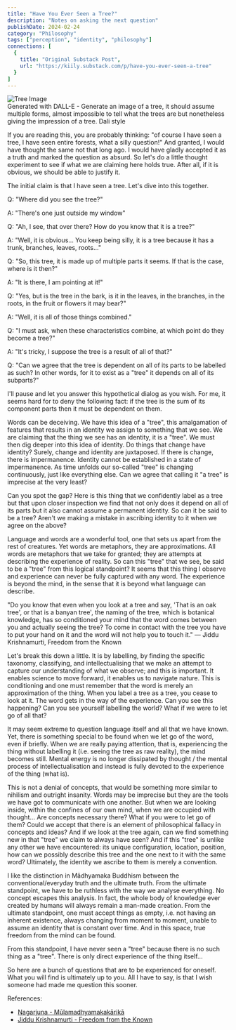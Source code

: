 ```yaml
---
title: "Have You Ever Seen a Tree?"
description: "Notes on asking the next question"
publishDate: 2024-02-24
category: "Philosophy"
tags: ["perception", "identity", "philosophy"]
connections: [
  {
    title: "Original Substack Post",
    url: "https://kiily.substack.com/p/have-you-ever-seen-a-tree"
  }
]
---
```



<div class={"flex flex-col items-center justify-center"}>
  <Image src={treeImage} alt="Tree Image" style="max-width: 80%; height: auto;" />
  <figcaption class="mt-2 text-center text-sm text-garden-secondary dark:text-garden-dark-secondary font-body">Generated with DALL-E - Generate an image of a tree, it should assume multiple forms, almost impossible to tell what the trees are but nonetheless giving the impression of a tree. Dali style</figcaption>
</div>



If you are reading this, you are probably thinking: "of course I have seen a tree, I have seen entire forests, what a silly question!" And granted, I would have thought the same not that long ago. I would have gladly accepted it as a truth and marked the question as absurd. So let's do a little thought experiment to see if what we are claiming here holds true. After all, if it is obvious, we should be able to justify it.

The initial claim is that I have seen a tree. Let's dive into this together.

Q: "Where did you see the tree?"

A: "There's one just outside my window"

Q: "Ah, I see, that over there? How do you know that it is a tree?"

A: "Well, it is obvious... You keep being silly, it is a tree because it has a trunk, branches, leaves, roots..."

Q: "So, this tree, it is made up of multiple parts it seems. If that is the case, where is it then?"

A: "It is there, I am pointing at it!"

Q: "Yes, but is the tree in the bark, is it in the leaves, in the branches, in the roots, in the fruit or flowers it may bear?"

A: "Well, it is all of those things combined."

Q: "I must ask, when these characteristics combine, at which point do they become a tree?"

A: "It's tricky, I suppose the tree is a result of all of that?"

Q: "Can we agree that the tree is dependent on all of its parts to be labelled as such? In other words, for it to exist as a "tree" it depends on all of its subparts?"

I'll pause and let you answer this hypothetical dialog as you wish. For me, it seems hard for to deny the following fact: if the tree is the sum of its component parts then it must be dependent on them.

Words can be deceiving. We have this idea of a "tree", this amalgamation of features that results in an identity we assign to something that we see. We are claiming that the thing we see has an identity, it is a "tree". We must then dig deeper into this idea of identity. Do things that change have identity? Surely, change and identity are juxtaposed. If there is change, there is impermanence. Identity cannot be established in a state of impermanence. As time unfolds our so-called "tree" is changing continuously, just like everything else. Can we agree that calling it "a tree" is imprecise at the very least?

Can you spot the gap? Here is this thing that we confidently label as a tree but that upon closer inspection we find that not only does it depend on all of its parts but it also cannot assume a permanent identity. So can it be said to be a tree? Aren't we making a mistake in ascribing identity to it when we agree on the above?

Language and words are a wonderful tool, one that sets us apart from the rest of creatures. Yet words are metaphors, they are approximations. All words are metaphors that we take for granted; they are attempts at describing the experience of reality. So can this "tree" that we see, be said to be a "tree" from this logical standpoint? It seems that this thing I observe and experience can never be fully captured with any word. The experience is beyond the mind, in the sense that it is beyond what language can describe.

"Do you know that even when you look at a tree and say, 'That is an oak tree', or that is a banyan tree', the naming of the tree, which is botanical knowledge, has so conditioned your mind that the word comes between you and actually seeing the tree? To come in contact with the tree you have to put your hand on it and the word will not help you to touch it." ― Jiddu Krishnamurti, Freedom from the Known

Let's break this down a little. It is by labelling, by finding the specific taxonomy, classifying, and intellectualising that we make an attempt to capture our understanding of what we observe; and this is important. It enables science to move forward, it enables us to navigate nature. This is conditioning and one must remember that the word is merely an approximation of the thing. When you label a tree as a tree, you cease to look at it. The word gets in the way of the experience. Can you see this happening? Can you see yourself labelling the world? What if we were to let go of all that?

It may seem extreme to question language itself and all that we have known. Yet, there is something special to be found when we let go of the word, even if briefly. When we are really paying attention, that is, experiencing the thing without labelling it (i.e. seeing the tree as raw reality), the mind becomes still. Mental energy is no longer dissipated by thought / the mental process of intellectualisation and instead is fully devoted to the experience of the thing (what is).

This is not a denial of concepts, that would be something more similar to nihilism and outright insanity. Words may be imprecise but they are the tools we have got to communicate with one another. But when we are looking inside, within the confines of our own mind, when we are occupied with thought... Are concepts necessary there? What if you were to let go of them? Could we accept that there is an element of philosophical fallacy in concepts and ideas? And if we look at the tree again, can we find something new in that "tree" we claim to always have seen? And if this "tree" is unlike any other we have encountered: its unique configuration, location, position, how can we possibly describe this tree and the one next to it with the same word? Ultimately, the identity we ascribe to them is merely a convention.

I like the distinction in Mādhyamaka Buddhism between the conventional/everyday truth and the ultimate truth. From the ultimate standpoint, we have to be ruthless with the way we analyse everything. No concept escapes this analysis. In fact, the whole body of knowledge ever created by humans will always remain a man-made creation. From the ultimate standpoint, one must accept things as empty, i.e. not having an inherent existence, always changing from moment to moment, unable to assume an identity that is constant over time. And in this space, true freedom from the mind can be found.

From this standpoint, I have never seen a "tree" because there is no such thing as a "tree". There is only direct experience of the thing itself...

So here are a bunch of questions that are to be experienced for oneself. What you will find is ultimately up to you. All I have to say, is that I wish someone had made me question this sooner.



References:
- [Nagarjuna - Mūlamadhyamakakārikā](https://en.wikipedia.org/wiki/M%C5%ABlamadhyamakak%C4%81rik%C4%81)
- [Jiddu Krishnamurti - Freedom from the Known](https://www.amazon.co.uk/Freedom-Known-J-Krishnamurti/dp/1846042135) 